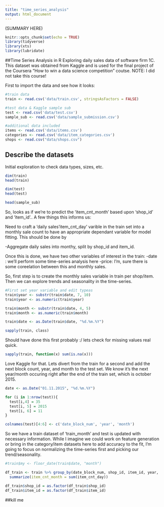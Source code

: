 ```yaml
---
title: "time_series_analysis"
output: html_document
---
```


(SUMMARY HERE)


```r
knitr::opts_chunk$set(echo = TRUE)
library(tidyverse)
library(xts)
library(lubridate)
```

##Time Series Analysis in R
Exploring daily sales data of software firm 1C. This dataset was obtained from Kaggle and is used for the final project of the Coursera "How to win a data science competition" coutse.  NOTE: I did not take this course!

First to import the data and see how it looks:


```r
#train data
train <- read.csv('data/train.csv', stringsAsFactors = FALSE)

#test data & Kaggle sample sub
test <- read.csv('data/test.csv')
sample_sub <- read.csv('data/sample_submission.csv')

#additional data included
items <- read.csv('data/items.csv')
categories <- read.csv('data/item_categories.csv')
shops <- read.csv("data/shops.csv")
```

## Describe the datasets

Initial exploration to check data types, sizes, etc. 

```r
dim(train)
head(train)

dim(test)
head(test)

head(sample_sub)

```

So, looks as if we're to predict the 'item_cnt_month' based upon 'shop_id' and 'item_id'.. A few things this informs us:

Need to craft a 'daily sales'item_cnt_day' varible in the train set into a monthly sale count to have an appropriate dependant variable for model fitting. This should be done by  
  
  -Aggregate daily sales into monthy, split by shop_id and item_id.

Once this is done, we have two other variables of interest in the train:
  -date :  we'll perform some time-series analysis here
  -price: I'm, sure there is some coreelation between this and monthly sales.
  
So, first step is to create the monthly sales variable in train per shop/item. Then we can explore trends and seasonality in the time-series.

```r
#First set year variable and edit typeas
train$year <- substr(train$date, 7, 10)
train$year <- as.numeric(train$year)

train$month <- substr(train$date, 4, 5)
train$month <- as.numeric(train$month)

train$date <- as.Date(train$date, "%d.%m.%Y")

sapply(train, class)
```

Should have done this first probably :/  lets check for missing values real quick.

```r
sapply(train, function(x) sum(is.na(x)))

```

Love Kaggle for that.  Lets divert from the train for a second and add the next block count, year, and month to the test set.  We know it's the next year/month occuring right after the end of the train set, which is october 2015.

```r
date <- as.Date("01.11.2015", "%d.%m.%Y")

for (i in 1:nrow(test)){
  test[i,4] = 35
  test[i, 5] = 2015
  test[i, 6] = 11
}

colnames(test)[4:6] <- c('date_block_num', 'year', 'month')

```

So we have a train dataset of 'train_month' and test is updated with necessary information. While I imagine we could work on feature generation or bring in the category/item datasets here to add accuracy to the fit, I'm going to focus on normalizing the time-series first and picking our trend/seasonality. 
```r
#train$my <- floor_date(train$date, "month")

df_train <- train %>% group_by(date_block_num, shop_id, item_id, year, month) %>% 
  summarize(item_cnt_month = sum(item_cnt_day))

df_train$shop_id = as.factor(df_train$shop_id)
df_train$item_id = as.factor(df_train$item_id)
```

##kill me

```r

```

